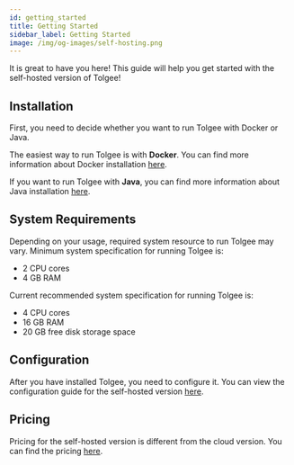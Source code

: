 ---
id: getting_started
title: Getting Started
sidebar_label: Getting Started
image: /img/og-images/self-hosting.png
---

It is great to have you here! This guide will help you get started with the self-hosted version of Tolgee!

## Installation
First, you need to decide whether you want to run Tolgee with Docker or Java.

The easiest way to run Tolgee is with **Docker**. You can find more information about Docker installation [here](running_with_docker).

If you want to run Tolgee with **Java**, you can find more information about Java installation [here](running_with_java).

## System Requirements
Depending on your usage, required system resource to run Tolgee may vary. Minimum system specification for running Tolgee is:

- 2 CPU cores
- 4 GB RAM

Current recommended system specification for running Tolgee is:

- 4 CPU cores
- 16 GB RAM
- 20 GB free disk storage space

## Configuration
After you have installed Tolgee, you need to configure it. You can view the configuration guide for the self-hosted version [here](configuration).

## Pricing
Pricing for the self-hosted version is different from the cloud version. You can find the pricing [here](https://tolgee.io/pricing/self-hosted).
